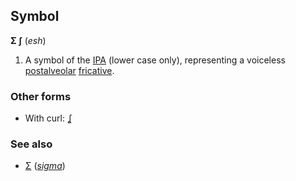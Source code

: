 ==Symbol==
'''Ʃ''' '''ʃ''' (''esh'')

#A symbol of the [[IPA]] (lower case only), representing a voiceless [[postalveolar]] [[fricative]].

<!-- African? -->
===Other forms===
*With curl: [[ʆ]]

===See also===
*[[Σ]] (''[[sigma]]'')